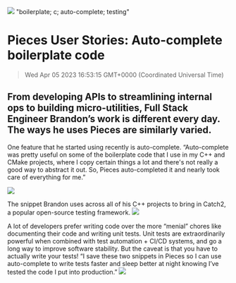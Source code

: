 ![](https://uploads-ssl.webflow.com/6143afec68f555387049efb3/62ed722302b4f62fc3b5e185_brandon_blog.png)
"boilerplate; c; auto-complete; testing"
# Pieces User Stories: Auto-complete boilerplate code
> Wed Apr 05 2023 16:53:15 GMT+0000 (Coordinated Universal Time)

## From developing APIs to streamlining internal ops to building micro-utilities, Full Stack Engineer Brandon’s work is different every day. The ways he uses Pieces are similarly varied.
One feature that he started using recently is auto-complete. “Auto-complete was pretty useful on some of the boilerplate code that I use in my C++ and CMake projects, where I copy certain things a lot and there's not really a good way to abstract it out. So, Pieces auto-completed it and nearly took care of everything for me.”

![](https://uploads-ssl.webflow.com/6143afec68f555387049efb3/62ac931ab29adf036c3e43c5_snippet1.png)

The snippet Brandon uses across all of his C++ projects to bring in Catch2, a popular open-source testing framework.
![](https://uploads-ssl.webflow.com/6143afec68f555387049efb3/fb3/62ac9323ada93b6976dc0ee8_snippet2.png)

A lot of developers prefer writing code over the more “menial” chores like documenting their code and writing unit tests. Unit tests are extraordinarily powerful when combined with test automation + CI/CD systems, and go a long way to improve software stability. But the caveat is that you have to actually write your tests! “I save these two snippets in Pieces so I can use auto-complete to write tests faster and sleep better at night knowing I’ve tested the code I put into production.”
![](https://uploads-ssl.webflow.com/6143afec68f555387049efb3/62ac932f5cdc4df9266d1e09_snippet3.png)

